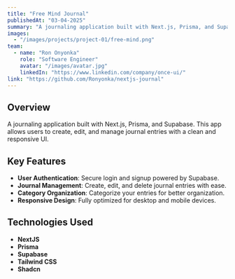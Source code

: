 ```yaml
---
title: "Free Mind Journal"
publishedAt: "03-04-2025"
summary: "A journaling application built with Next.js, Prisma, and Supabase. This app allows users to create, edit, and manage journal entries with a clean and responsive UI."
images:
  - "/images/projects/project-01/free-mind.png"
team:
  - name: "Ron Onyonka"
    role: "Software Engineer"
    avatar: "/images/avatar.jpg"
    linkedIn: "https://www.linkedin.com/company/once-ui/"
link: "https://github.com/Ronyonka/nextjs-journal"
---
```


## Overview

A journaling application built with Next.js, Prisma, and Supabase. This app allows users to create, edit, and manage journal entries with a clean and responsive UI.

## Key Features

- **User Authentication**: Secure login and signup powered by Supabase.
- **Journal Management**: Create, edit, and delete journal entries with ease.
- **Category Organization**: Categorize your entries for better organization.
- **Responsive Design**: Fully optimized for desktop and mobile devices.

## Technologies Used

- **NextJS**
- **Prisma**
- **Supabase**
- **Tailwind CSS**
- **Shadcn**
